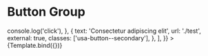 
<Meta
  title="Landing/Button Group"
  component={SdsLandingButtonGroupComponent}
/>

# Button Group


<Canvas>
  <Story
    inline={true}
    name="Button Group"
    args={{
      buttons: [
        {
          text: 'Lorem ipsum dolor sit amet',
          url: '/test',
          external: true,
          clickHandler: () => console.log('click'),
        },
        {
          text: 'Consectetur adipiscing elit',
          url: './test',
          external: true,
          classes: ['usa-button--secondary'],
        },
      ],
    }}
  >
    {Template.bind({})}
  </Story>
</Canvas>

<ArgsTable of={SdsLandingButtonGroupComponent} />
